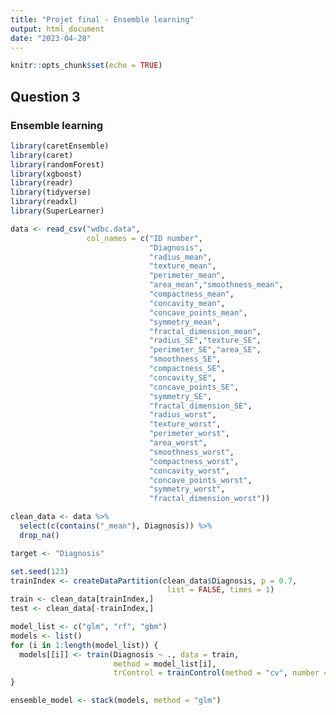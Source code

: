 ```yaml
---
title: "Projet final - Ensemble learning"
output: html_document
date: "2023-04-28"
---
```


```r
knitr::opts_chunk$set(echo = TRUE)
```

## Question 3

### Ensemble learning

```r
library(caretEnsemble)
library(caret)
library(randomForest)
library(xgboost)
library(readr)
library(tidyverse)
library(readxl)
library(SuperLearner)

data <- read_csv("wdbc.data", 
                 col_names = c("ID number",
                               "Diagnosis",
                               "radius_mean",
                               "texture_mean",
                               "perimeter_mean",
                               "area_mean","smoothness_mean",
                               "compactness_mean",
                               "concavity_mean",
                               "concave_points_mean",
                               "symmetry_mean",
                               "fractal_dimension_mean",
                               "radius_SE","texture_SE",
                               "perimeter_SE","area_SE",
                               "smoothness_SE",
                               "compactness_SE",
                               "concavity_SE",
                               "concave_points_SE",
                               "symmetry_SE",
                               "fractal_dimension_SE",
                               "radius_worst",
                               "texture_worst",
                               "perimeter_worst",
                               "area_worst",
                               "smoothness_worst",
                               "compactness_worst",
                               "concavity_worst",
                               "concave_points_worst",
                               "symmetry_worst",
                               "fractal_dimension_worst"))

clean_data <- data %>% 
  select(c(contains("_mean"), Diagnosis)) %>% 
  drop_na()

target <- "Diagnosis"
```

```r
set.seed(123)
trainIndex <- createDataPartition(clean_data$Diagnosis, p = 0.7, 
                                   list = FALSE, times = 1)
train <- clean_data[trainIndex,]
test <- clean_data[-trainIndex,]


```

```r
model_list <- c("glm", "rf", "gbm")
models <- list()
for (i in 1:length(model_list)) {
  models[[i]] <- train(Diagnosis ~ ., data = train, 
                       method = model_list[i], 
                       trControl = trainControl(method = "cv", number = 5))
}
```

```r
ensemble_model <- stack(models, method = "glm")
```
